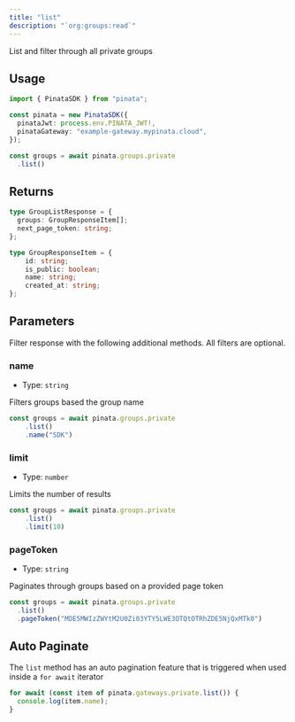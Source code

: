 ```yaml
---
title: "list"
description: "`org:groups:read`"
---
```


List and filter through all private groups

## Usage

```typescript
import { PinataSDK } from "pinata";

const pinata = new PinataSDK({
  pinataJwt: process.env.PINATA_JWT!,
  pinataGateway: "example-gateway.mypinata.cloud",
});

const groups = await pinata.groups.private
  .list()
```

## Returns

```typescript
type GroupListResponse = {
  groups: GroupResponseItem[];
  next_page_token: string;
};

type GroupResponseItem = {
    id: string;
    is_public: boolean;
    name: string;
    created_at: string;
};
```

## Parameters

Filter response with the following additional methods. All filters are optional.

### name

- Type: `string`

Filters groups based the group name

```typescript {3}
const groups = await pinata.groups.private
    .list()
    .name("SDK")
```

### limit

- Type: `number`

Limits the number of results

```typescript {3}
const groups = await pinata.groups.private
    .list()
    .limit(10)
```

### pageToken

- Type: `string`

Paginates through groups based on a provided page token

```typescript {3}
const groups = await pinata.groups.private
  .list()
  .pageToken("MDE5MWIzZWYtM2U0Zi03YTY5LWE3OTQtOTRhZDE5NjQxMTk0")
```

## Auto Paginate

The `list` method has an auto pagination feature that is triggered when used inside a `for await` iterator

```typescript
for await (const item of pinata.gateways.private.list()) {
  console.log(item.name);
}
```
